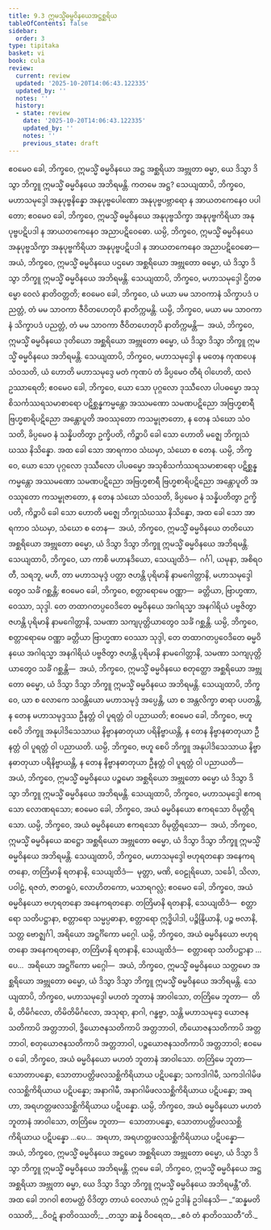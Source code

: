 ```yaml
---
title: 9.3 ဣမသ္မိံဓမ္မဝိနယေအဋ္ဌစ္ဆရိယ
tableOfContents: false
sidebar:
  order: 3
type: tipitaka
basket: vi
book: cula
review:
  current: review
  updated: '2025-10-20T14:06:43.122335'
  updated_by: ''
  notes: ''
  history:
  - state: review
    date: '2025-10-20T14:06:43.122335'
    updated_by: ''
    notes: ''
    previous_state: draft
---
```



<DynamicBreadcrumb />


<ReviewStatus review={frontmatter.review} showDetails={true} />

<HypothesisAnnotation frontmatter={frontmatter} />

<Division number="385" book="cula" e="ch" v="4" p="421">

<Paragraph number="1868" book="cula">
ဧဝမေဝ ခေါ, ဘိက္ခဝေ, ဣမသ္မိံ ဓမ္မဝိနယေ အဋ္ဌ အစ္ဆရိယာ အဗ္ဘုတာ ဓမ္မာ, ယေ ဒိသွာ ဒိသွာ ဘိက္ခူ ဣမသ္မိံ ဓမ္မဝိနယေ အဘိရမန္တိ. ကတမေ အဋ္ဌ?
</Paragraph>

<Paragraph number="1869" book="cula">
သေယျထာပိ, ဘိက္ခဝေ, မဟာသမုဒ္ဒေါ အနုပုဗ္ဗနိန္နော အနုပုဗ္ဗပေါဏော အနုပုဗ္ဗပဗ္ဘာရော န အာယတကေနေဝ ပပါတော; ဧဝမေဝ ခေါ, ဘိက္ခဝေ, ဣမသ္မိံ ဓမ္မဝိနယေ အနုပုဗ္ဗသိက္ခာ အနုပုဗ္ဗကိရိယာ အနုပုဗ္ဗပဋိပဒါ န အာယတကေနေဝ အညာပဋိဝေဓော. ယမ္ပိ, ဘိက္ခဝေ, ဣမသ္မိံ ဓမ္မဝိနယေ အနုပုဗ္ဗသိက္ခာ အနုပုဗ္ဗကိရိယာ အနုပုဗ္ဗပဋိပဒါ န အာယတကေနေဝ အညာပဋိဝေဓော—  အယံ, ဘိက္ခဝေ, ဣမသ္မိံ ဓမ္မဝိနယေ ပဌမော အစ္ဆရိယော အဗ္ဘုတော ဓမ္မော, ယံ ဒိသွာ ဒိသွာ ဘိက္ခူ ဣမသ္မိံ ဓမ္မဝိနယေ အဘိရမန္တိ.
</Paragraph>

<Paragraph number="1870" book="cula">
သေယျထာပိ, ဘိက္ခဝေ, မဟာသမုဒ္ဒေါ ဌိတဓမ္မော ဝေလံ နာတိဝတ္တတိ; ဧဝမေဝ ခေါ, ဘိက္ခဝေ, ယံ မယာ မမ သာဝကာနံ သိက္ခာပဒံ ပညတ္တံ, တံ မမ သာဝကာ ဇီဝိတဟေတုပိ နာတိက္ကမန္တိ. ယမ္ပိ, ဘိက္ခဝေ, မယာ မမ သာဝကာနံ သိက္ခာပဒံ ပညတ္တံ, တံ မမ သာဝကာ ဇီဝိတဟေတုပိ နာတိက္ကမန္တိ—  အယံ, ဘိက္ခဝေ, ဣမသ္မိံ ဓမ္မဝိနယေ ဒုတိယော အစ္ဆရိယော အဗ္ဘုတော ဓမ္မော, ယံ ဒိသွာ ဒိသွာ ဘိက္ခူ ဣမသ္မိံ ဓမ္မဝိနယေ အဘိရမန္တိ.
</Paragraph>

<Paragraph number="1871" book="cula">
သေယျထာပိ, ဘိက္ခဝေ, မဟာသမုဒ္ဒေါ န မတေန ကုဏပေန သံဝသတိ, ယံ ဟောတိ မဟာသမုဒ္ဒေ မတံ ကုဏပံ တံ ခိပ္ပမေဝ တီရံ ဝါဟေတိ, ထလံ ဥဿာရေတိ; ဧဝမေဝ ခေါ, ဘိက္ခဝေ, ယော သော ပုဂ္ဂလော ဒုဿီလော ပါပဓမ္မော အသုစိသင်္ကဿရသမာစာရော ပဋိစ္ဆန္နကမ္မန္တော အဿမဏော သမဏပဋိညော အဗြဟ္မစာရီ ဗြဟ္မစာရိပဋိညော အန္တောပူတိ အဝဿုတော ကသမ္ဗုဇာတော, န တေန သံဃော သံဝသတိ, ခိပ္ပမေဝ နံ သန္နိပတိတွာ ဥက္ခိပတိ, ကိဉ္စာပိ ခေါ သော ဟောတိ မဇ္ဈေ ဘိက္ခုသံဃဿ နိသိန္နော. အထ ခေါ သော အာရကာဝ သံဃမှာ, သံဃော စ တေန. ယမ္ပိ, ဘိက္ခဝေ, ယော သော ပုဂ္ဂလော ဒုဿီလော ပါပဓမ္မော အသုစိသင်္ကဿရသမာစာရော ပဋိစ္ဆန္နကမ္မန္တော အဿမဏော သမဏပဋိညော အဗြဟ္မစာရီ ဗြဟ္မစာရိပဋိညော အန္တောပူတိ အဝဿုတော ကသမ္ဗုဇာတော, န တေန သံဃော သံဝသတိ, ခိပ္ပမေဝ နံ သန္နိပတိတွာ ဥက္ခိပတိ, ကိဉ္စာပိ ခေါ သော ဟောတိ မဇ္ဈေ ဘိက္ခုသံဃဿ နိသိန္နော, အထ ခေါ သော အာရကာဝ သံဃမှာ, သံဃော စ တေန—  အယံ, ဘိက္ခဝေ, ဣမသ္မိံ ဓမ္မဝိနယေ တတိယော အစ္ဆရိယော အဗ္ဘုတော ဓမ္မော, ယံ ဒိသွာ ဒိသွာ ဘိက္ခူ ဣမသ္မိံ ဓမ္မဝိနယေ အဘိရမန္တိ.
</Paragraph>

<Paragraph number="1872" book="cula">
သေယျထာပိ, ဘိက္ခဝေ, ယာ ကာစိ မဟာနဒိယော, သေယျထိဒံ—  ဂင်္ဂါ, ယမုနာ, အစိရဝတီ, သရဘူ, မဟီ, တာ မဟာသမုဒ္ဒံ ပတ္တာ ဇဟန္တိ ပုရိမာနိ နာမဂေါတ္တာနိ, မဟာသမုဒ္ဒေါတွေဝ သင်္ခံ ဂစ္ဆန္တိ; ဧဝမေဝ ခေါ, ဘိက္ခဝေ, စတ္တာရောမေ ဝဏ္ဏာ—  ခတ္တိယာ, ဗြာဟ္မဏာ, ဝေဿာ, သုဒ္ဒါ. တေ တထာဂတပ္ပဝေဒိတေ ဓမ္မဝိနယေ အဂါရသ္မာ အနဂါရိယံ ပဗ္ဗဇိတွာ ဇဟန္တိ ပုရိမာနိ နာမဂေါတ္တာနိ, သမဏာ သကျပုတ္တိယာတွေဝ သင်္ခံ ဂစ္ဆန္တိ. ယမ္ပိ, ဘိက္ခဝေ, စတ္တာရောမေ ဝဏ္ဏာ ခတ္တိယာ ဗြာဟ္မဏာ ဝေဿာ သုဒ္ဒါ, တေ တထာဂတပ္ပဝေဒိတေ ဓမ္မဝိနယေ အဂါရသ္မာ အနဂါရိယံ ပဗ္ဗဇိတွာ ဇဟန္တိ ပုရိမာနိ နာမဂေါတ္တာနိ, သမဏာ သကျပုတ္တိယာတွေဝ သင်္ခံ ဂစ္ဆန္တိ—  အယံ, ဘိက္ခဝေ, ဣမသ္မိံ ဓမ္မဝိနယေ စတုတ္ထော အစ္ဆရိယော အဗ္ဘုတော ဓမ္မော, ယံ ဒိသွာ ဒိသွာ ဘိက္ခူ ဣမသ္မိံ ဓမ္မဝိနယေ အဘိရမန္တိ.
</Paragraph>

<Paragraph number="1873" book="cula">
သေယျထာပိ, ဘိက္ခဝေ, ယာ စ လောကေ သဝန္တိယော မဟာသမုဒ္ဒံ အပ္ပေန္တိ, ယာ စ အန္တလိက္ခာ ဓာရာ ပပတန္တိ, န တေန မဟာသမုဒ္ဒဿ ဦနတ္တံ ဝါ ပူရတ္တံ ဝါ ပညာယတိ; ဧဝမေဝ ခေါ, ဘိက္ခဝေ, ဗဟူ စေပိ ဘိက္ခူ အနုပါဒိသေသာယ နိဗ္ဗာနဓာတုယာ ပရိနိဗ္ဗာယန္တိ, န တေန နိဗ္ဗာနဓာတုယာ ဦနတ္တံ ဝါ ပူရတ္တံ ဝါ ပညာယတိ. ယမ္ပိ, ဘိက္ခဝေ, ဗဟူ စေပိ ဘိက္ခူ အနုပါဒိသေသာယ နိဗ္ဗာနဓာတုယာ ပရိနိဗ္ဗာယန္တိ, န တေန နိဗ္ဗာနဓာတုယာ ဦနတ္တံ ဝါ ပူရတ္တံ ဝါ ပညာယတိ—  အယံ, ဘိက္ခဝေ, ဣမသ္မိံ ဓမ္မဝိနယေ ပဉ္စမော အစ္ဆရိယော အဗ္ဘုတော ဓမ္မော ယံ ဒိသွာ ဒိသွာ ဘိက္ခူ ဣမသ္မိံ ဓမ္မဝိနယေ အဘိရမန္တိ.
</Paragraph>

<Paragraph number="1874" book="cula">
သေယျထာပိ, ဘိက္ခဝေ, မဟာသမုဒ္ဒေါ ဧကရသော လောဏရသော; ဧဝမေဝ ခေါ, ဘိက္ခဝေ, အယံ ဓမ္မဝိနယော ဧကရသော ဝိမုတ္တိရသော. ယမ္ပိ, ဘိက္ခဝေ, အယံ ဓမ္မဝိနယော ဧကရသော ဝိမုတ္တိရသော—  အယံ, ဘိက္ခဝေ, ဣမသ္မိံ ဓမ္မဝိနယေ ဆဋ္ဌော အစ္ဆရိယော အဗ္ဘုတော ဓမ္မော, ယံ ဒိသွာ ဒိသွာ ဘိက္ခူ ဣမသ္မိံ ဓမ္မဝိနယေ အဘိရမန္တိ.
</Paragraph>

<Paragraph number="1875" book="cula">
သေယျထာပိ, ဘိက္ခဝေ, မဟာသမုဒ္ဒေါ ဗဟုရတနော အနေကရတနော, တတြိမာနိ ရတနာနိ, သေယျထိဒံ—  မုတ္တာ, မဏိ, ဝေဠုရိယော, သင်္ခေါ, သိလာ, ပဝါဠံ, ရဇတံ, ဇာတရူပံ, လောဟိတကော, မသာရဂလ္လံ; ဧဝမေဝ ခေါ, ဘိက္ခဝေ, အယံ ဓမ္မဝိနယော ဗဟုရတနော အနေကရတနော. တတြိမာနိ ရတနာနိ, သေယျထိဒံ—  စတ္တာရော သတိပဋ္ဌာနာ, စတ္တာရော သမ္မပ္ပဓာနာ, စတ္တာရော ဣဒ္ဓိပါဒါ, ပဉ္စိန္ဒြိယာနိ, ပဉ္စ ဗလာနိ, သတ္တ ဗောဇ္ဈင်္ဂါ, အရိယော အဋ္ဌင်္ဂိကော မဂ္ဂေါ. ယမ္ပိ, ဘိက္ခဝေ, အယံ ဓမ္မဝိနယော ဗဟုရတနော အနေကရတနော, တတြိမာနိ ရတနာနိ, သေယျထိဒံ—  စတ္တာရော သတိပဋ္ဌာနာ …ပေ…  အရိယော အဋ္ဌင်္ဂိကော မဂ္ဂေါ—  အယံ, ဘိက္ခဝေ, ဣမသ္မိံ ဓမ္မဝိနယေ သတ္တမော အစ္ဆရိယော အဗ္ဘုတော ဓမ္မော, ယံ ဒိသွာ ဒိသွာ ဘိက္ခူ ဣမသ္မိံ ဓမ္မဝိနယေ အဘိရမန္တိ.
</Paragraph>

<Paragraph number="1876" book="cula">
သေယျထာပိ, ဘိက္ခဝေ, မဟာသမုဒ္ဒေါ မဟတံ ဘူတာနံ အာဝါသော, တတြိမေ ဘူတာ—  တိမိ, တိမိင်္ဂလော, တိမိတိမိင်္ဂလော, အသုရာ, နာဂါ, ဂန္ဓဗ္ဗာ, သန္တိ မဟာသမုဒ္ဒေ ယောဇနသတိကာပိ အတ္တဘာဝါ, ဒွိယောဇနသတိကာပိ အတ္တဘာဝါ, တိယောဇနသတိကာပိ အတ္တဘာဝါ, စတုယောဇနသတိကာပိ အတ္တဘာဝါ, ပဉ္စယောဇနသတိကာပိ အတ္တဘာဝါ; ဧဝမေဝ ခေါ, ဘိက္ခဝေ, အယံ ဓမ္မဝိနယော မဟတံ ဘူတာနံ အာဝါသော. တတြိမေ ဘူတာ—  သောတာပန္နော, သောတာပတ္တိဖလသစ္ဆိကိရိယာယ ပဋိပန္နော; သကဒါဂါမီ, သကဒါဂါမိဖလသစ္ဆိကိရိယာယ ပဋိပန္နော; အနာဂါမီ, အနာဂါမိဖလသစ္ဆိကိရိယာယ ပဋိပန္နော; အရဟာ, အရဟတ္တဖလသစ္ဆိကိရိယာယ ပဋိပန္နော. ယမ္ပိ, ဘိက္ခဝေ, အယံ ဓမ္မဝိနယော မဟတံ ဘူတာနံ အာဝါသော, တတြိမေ ဘူတာ—  သောတာပန္နော, သောတာပတ္တိဖလသစ္ဆိကိရိယာယ ပဋိပန္နော …ပေ…  အရဟာ, အရဟတ္တဖလသစ္ဆိကိရိယာယ ပဋိပန္နော—  အယံ, ဘိက္ခဝေ, ဣမသ္မိံ ဓမ္မဝိနယေ အဋ္ဌမော အစ္ဆရိယော အဗ္ဘုတော ဓမ္မော, ယံ ဒိသွာ ဒိသွာ ဘိက္ခူ ဣမသ္မိံ ဓမ္မဝိနယေ အဘိရမန္တိ. ဣမေ ခေါ, ဘိက္ခဝေ, ဣမသ္မိံ ဓမ္မဝိနယေ အဋ္ဌ အစ္ဆရိယာ အဗ္ဘုတာ ဓမ္မာ, ယေ ဒိသွာ ဒိသွာ ဘိက္ခူ ဣမသ္မိံ ဓမ္မဝိနယေ အဘိရမန္တီ”တိ.
</Paragraph>

<Paragraph number="1877" book="cula">
အထ ခေါ ဘဂဝါ ဧတမတ္ထံ ဝိဒိတွာ တာယံ ဝေလာယံ ဣမံ ဥဒါနံ ဥဒါနေသိ—
</Paragraph>

<Paragraph number="1878" type="verses" book="cula">
_“ဆန္နမတိဝဿတိ,_  
_ဝိဝဋံ နာတိဝဿတိ;_  
_တသ္မာ ဆန္နံ ဝိဝရေထ,_  
_ဧဝံ တံ နာတိဝဿတီ”တိ._
</Paragraph>
</Division>